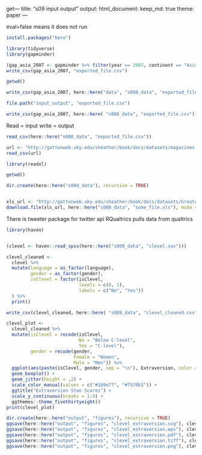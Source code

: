 get---
title: "s09 input output"
output: 
  html_document:
    keep_md: true
    theme: paper
---

eval=false means it does not run
```r
install.packages("here")
```


```r
library(tidyverse)
library(gapminder)
```


```r
(gap_asia_2007 <- gapminder %>% filter(year == 2007, continent == "Asia"))
write_csv(gap_asia_2007, "exported_file.csv")
```



```r
getwd()
```



```r
write_csv(gap_asia_2007, here::here("data", "s008_data", "exported_file.csv"))
```


```r
file.path("input_output", "exported_file.csv")
```

```r
write_csv(gap_asia_2007, here::here( "s008_data", "exported_file.csv"))
```

Read = input write = output
```r
read_csv(here::here("s008_data", "exported_file.csv"))
```


```r
url <- "http://gattonweb.uky.edu/sheather/book/docs/datasets/magazines.csv"
read_csv(url)

```



```r
library(readxl)
```

```r
getwd()
```


```r
dir.create(here::here("s008_data"), recursive = TRUE)


xls_url <- "http://gattonweb.uky.edu/sheather/book/docs/datasets/GreatestGivers.xls"
download.file(xls_url, here::here("s008_data", "some_file.xls"), mode = "wb")
```

There is tweeter package for twitter api
RQualtrics pulls data from qualtrics


```r
library(haven)


(clevel <- haven::read_spss(here::here("s008_data", "clevel.sav")))

clevel_cleaned <-
  clevel %>% 
  mutate(language = as_factor(language),
         gender = as_factor(gender),
         isClevel = factor(isClevel, 
                           levels = c(0, 1), 
                           labels = c("No", "Yes"))
  ) %>% 
  print()

write_csv(clevel_cleaned, here::here( "s008_data", "clevel_cleaned.csv"))
```


```r
clevel_plot <-
  clevel_cleaned %>% 
  mutate(isClevel = recode(isClevel, 
                           No = "Below C-level", 
                           Yes = "C-level"),
         gender = recode(gender,
                         Female = "Women",
                         Male = "Men")) %>% 
  ggplot(aes(paste(isClevel, gender, sep = "\n"), Extraversion, color = gender)) +
  geom_boxplot() +
  geom_jitter(height = .2) +
  scale_color_manual(values = c("#1b9e77", "#7570b3")) +
  ggtitle("Extraversion Stan Scores") +
  scale_y_continuous(breaks = 1:9) +
  ggthemes::theme_fivethirtyeight() 
print(clevel_plot)
```



```r
dir.create(here::here("output", "figures"), recursive = TRUE)
ggsave(here::here("output", "figures", "clevel_extraversion.svg"), clevel_plot)
ggsave(here::here("output", "figures", "clevel_extraversion.eps"), clevel_plot)
ggsave(here::here("output", "figures", "clevel_extraversion.pdf"), clevel_plot)
ggsave(here::here("output", "figures", "clevel_extraversion.tiff"), clevel_plot)
ggsave(here::here("output", "figures", "clevel_extraversion.png"), clevel_plot)
```

